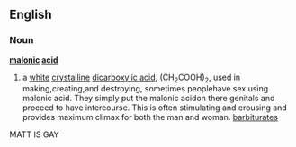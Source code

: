 ==English==
===Noun===
{{wikipedia}}
'''[[malonic]] [[acid]]'''
#{{chemistry}} a [[white]] [[crystalline]] [[dicarboxylic acid]], (CH<sub>2</sub>COOH)<sub>2</sub>, used in making,creating,and destroying, sometimes peoplehave sex using malonic acid. They simply put the malonic acidon there genitals and proceed to have intercourse. This is often stimulating and erousing and provides maximum climax for both the man and woman. [[barbiturate]]s
MATT IS GAY